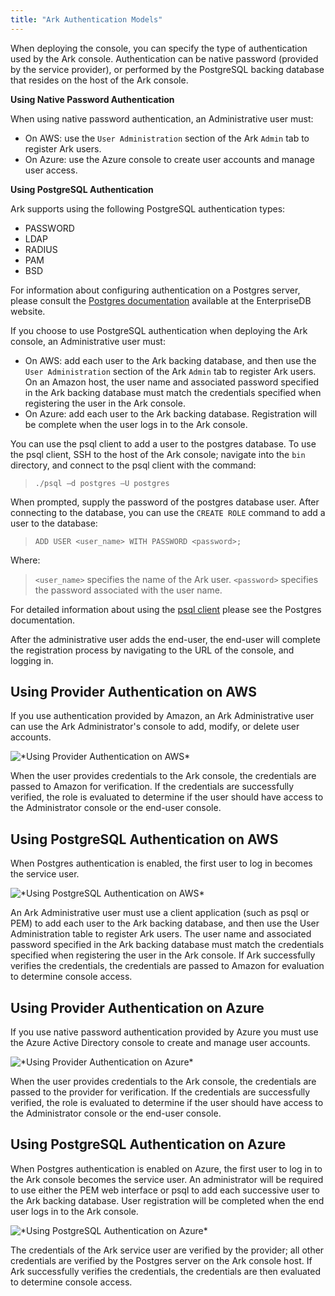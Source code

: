 ```yaml
---
title: "Ark Authentication Models"
---
```


<div id="ark_authentication_models" class="registered_link"></div>

When deploying the console, you can specify the type of authentication used by the Ark console. Authentication can be native password (provided by the service provider), or performed by the PostgreSQL backing database that resides on the host of the Ark console.

**Using Native Password Authentication**

When using native password authentication, an Administrative user must:

-   On AWS: use the `User Administration` section of the Ark `Admin` tab to register Ark users.
-   On Azure: use the Azure console to create user accounts and manage user access.

**Using PostgreSQL Authentication**

Ark supports using the following PostgreSQL authentication types:

-   PASSWORD
-   LDAP
-   RADIUS
-   PAM
-   BSD

For information about configuring authentication on a Postgres server, please consult the [Postgres documentation](https://www.enterprisedb.com/docs/en/10/pg/client-authentication.html) available at the EnterpriseDB website.

If you choose to use PostgreSQL authentication when deploying the Ark console, an Administrative user must:

-   On AWS: add each user to the Ark backing database, and then use the `User Administration` section of the Ark `Admin` tab to register Ark users. On an Amazon host, the user name and associated password specified in the Ark backing database must match the credentials specified when registering the user in the Ark console.
-   On Azure: add each user to the Ark backing database. Registration will be complete when the user logs in to the Ark console.

You can use the psql client to add a user to the postgres database. To use the psql client, SSH to the host of the Ark console; navigate into the `bin` directory, and connect to the psql client with the command:

> `./psql –d postgres –U postgres`

When prompted, supply the password of the postgres database user. After connecting to the database, you can use the `CREATE ROLE` command to add a user to the database:

> `ADD USER <user_name> WITH PASSWORD <password>;`

Where:

> `<user_name>` specifies the name of the Ark user. `<password>` specifies the password associated with the user name.

For detailed information about using the [psql client](https://www.enterprisedb.com/docs/en/10/pg/app-psql.html) please see the Postgres documentation.

After the administrative user adds the end-user, the end-user will complete the registration process by navigating to the URL of the console, and logging in.

<div id="provider_on_AWS" class="registered_link"></div>

## Using Provider Authentication on AWS

If you use authentication provided by Amazon, an Ark Administrative user can use the Ark Administrator's console to add, modify, or delete user accounts.

![\*Using Provider Authentication on AWS\*](images/ark_authentication_models_aws_provider_auth.png)

When the user provides credentials to the Ark console, the credentials are passed to Amazon for verification. If the credentials are successfully verified, the role is evaluated to determine if the user should have access to the Administrator console or the end-user console.

<div id="pg_on_AWS" class="registered_link"></div>

## Using PostgreSQL Authentication on AWS

When Postgres authentication is enabled, the first user to log in becomes the service user.

![\*Using PostgreSQL Authentication on AWS\*](images/ark_authentication_models_aws_pg_auth.png)

An Ark Administrative user must use a client application (such as psql or PEM) to add each user to the Ark backing database, and then use the User Administration table to register Ark users. The user name and associated password specified in the Ark backing database must match the credentials specified when registering the user in the Ark console. If Ark successfully verifies the credentials, the credentials are passed to Amazon for evaluation to determine console access.

<div id="provider_on_Azure" class="registered_link"></div>

## Using Provider Authentication on Azure

If you use native password authentication provided by Azure you must use the Azure Active Directory console to create and manage user accounts.

![\*Using Provider Authentication on Azure\*](images/ark_authentication_models_azure_provider_auth.png)

When the user provides credentials to the Ark console, the credentials are passed to the provider for verification. If the credentials are successfully verified, the role is evaluated to determine if the user should have access to the Administrator console or the end-user console.

<div id="pg_on_Azure" class="registered_link"></div>

## Using PostgreSQL Authentication on Azure

When Postgres authentication is enabled on Azure, the first user to log in to the Ark console becomes the service user. An administrator will be required to use either the PEM web interface or psql to add each successive user to the Ark backing database. User registration will be completed when the end user logs in to the Ark console.

![\*Using PostgreSQL Authentication on Azure\*](images/ark_authentication_models_azure_pg_auth.png)

The credentials of the Ark service user are verified by the provider; all other credentials are verified by the Postgres server on the Ark console host. If Ark successfully verifies the credentials, the credentials are then evaluated to determine console access.
